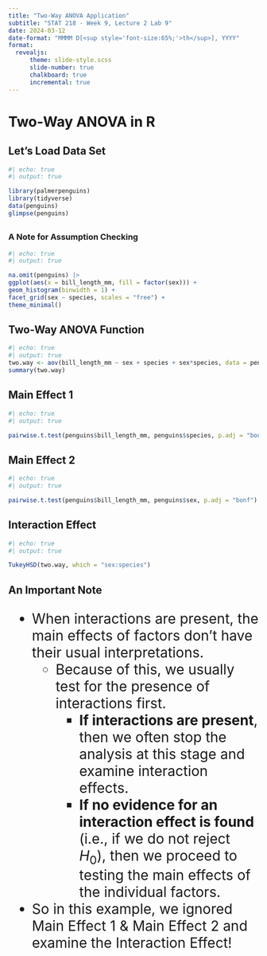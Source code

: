 ```yaml
---
title: "Two-Way ANOVA Application"
subtitle: "STAT 218 - Week 9, Lecture 2 Lab 9"
date: 2024-03-12
date-format: "MMMM D[<sup style='font-size:65%;'>th</sup>], YYYY"
format: 
  revealjs:
      theme: slide-style.scss
      slide-number: true
      chalkboard: true
      incremental: true
---
```




# Two-Way ANOVA in R

## Let's Load Data Set


```r
#| echo: true
#| output: true

library(palmerpenguins)
library(tidyverse)
data(penguins)
glimpse(penguins)
```

## 
### A Note for Assumption Checking

```r
#| echo: true
#| output: true

na.omit(penguins) |> 
ggplot(aes(x = bill_length_mm, fill = factor(sex))) +
geom_histogram(binwidth = 1) +
facet_grid(sex ~ species, scales = "free") +
theme_minimal()
```

## Two-Way ANOVA Function

```r
#| echo: true
#| output: true
two.way <- aov(bill_length_mm ~ sex + species + sex*species, data = penguins)
summary(two.way)
```

## Main Effect 1
```r
#| echo: true
#| output: true

pairwise.t.test(penguins$bill_length_mm, penguins$species, p.adj = "bonf")
```

## Main Effect 2

```r
#| echo: true
#| output: true

pairwise.t.test(penguins$bill_length_mm, penguins$sex, p.adj = "bonf")
```


## Interaction Effect

```r
#| echo: true
#| output: true

TukeyHSD(two.way, which = "sex:species")
```


## An Important Note
::: {style="font-size: 28px"}
- When interactions are present, the main effects of factors don’t have their usual interpretations. 
    - Because of this, we usually test for the presence of interactions first. 
      - __If interactions are present__, then we often stop the analysis at this stage and examine interaction effects. 
      - __If no evidence for an interaction effect is found__ (i.e., if we do not reject $H_0$), then we proceed
to testing the main effects of the individual factors. 

- So in this example, we ignored Main Effect 1 & Main Effect 2 and examine the Interaction Effect!
:::